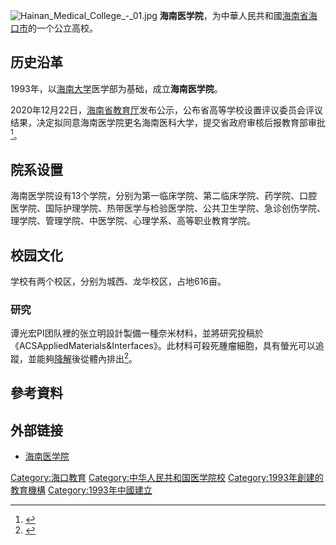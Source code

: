 {{Refimprove|time=2018-09-25T09:33:55+00:00}}
{{高校
| name = 海南医学院
| native_name = Hainan Medical University
| SealImage=
| SealInfo=
| motto = 
| rector = 
| director =
| 头衔  =
| 头衔者=
| 学术委员会副主任 = 
| 校庆日= 
| type = [[公立大学|公办普通高等学校]]
| established = 1947年
| location = {{CHN}}[[海南省|海南省]][[海口市|海口市]]
| 原校名  =
| students = 
| faculty= 
| 隶属 =[[海南省人民政府|海南省人民政府]]
| colors= 
| label_color = 
| 邮政编码 = 
| area = 
| website = http://www.hainmc.edu.cn
| logo     = 
<br />
| box_width = 
}}

[[File:Hainan_Medical_College_-_01.jpg|thumb]]
'''海南医学院'''，为中華人民共和國[[海南省|海南省]][[海口市|海口市]]的一个公立高校。

== 历史沿革 ==
1993年，以[[海南大学|海南大学]]医学部为基础，成立'''海南医学院'''。

2020年12月22日，[[海南省教育厅|海南省教育厅]]发布公示，公布省高等学校设置评议委员会评议结果，决定拟同意海南医学院更名海南医科大学，提交省政府审核后报教育部审批<ref name="报道0210A">{{cite web |author1=海南省教育厅 |title=关于2019年拟申报设置本科学校的公示 |url=http://edu.hainan.gov.cn/edu/0400/201910/acdea04309ca4933a170684af5317dab.shtml |website=海南省教育厅 |accessdate=2021-02-11 |location=海口 |language=zh-hans |archive-date=2020-08-09 |archive-url=https://web.archive.org/web/20200809170910/http://edu.hainan.gov.cn/edu/0400/201910/acdea04309ca4933a170684af5317dab.shtml |dead-url=no }}</ref>。

== 院系设置 ==
海南医学院设有13个学院，分别为第一临床学院、第二临床学院、药学院、口腔医学院、国际护理学院、热带医学与检验医学院、公共卫生学院、急诊创伤学院、理学院、管理学院、中医学院、心理学系、高等职业教育学院。

== 校园文化 ==
学校有两个校区，分别为城西、龙华校区，占地616亩。

=== 研究 ===
谭光宏PI团队裡的张立明設計製備一種奈米材料，並將研究投稿於《ACSAppliedMaterials&Interfaces》。此材料可殺死腫瘤細胞，具有螢光可以追蹤，並能夠[[降解|降解]]後從體內排出<ref>{{Cite web|url=http://www.hi.chinanews.com/hnnew/2018-09-07/471094.html|title=海南医学院谭光宏PI团队成功制备新型多功能纳米抗肿瘤药物|accessdate=2018-09-25|author=|date=2018-09-07|work=|publisher=|archive-date=2020-12-05|archive-url=https://web.archive.org/web/20201205222903/http://www.hi.chinanews.com/hnnew/2018-09-07/471094.html|dead-url=no}}</ref>。

== 參考資料 ==
{{Reflist}}

== 外部链接 ==
{{Commonscat|Hainan Medical College}}
*[http://www.hainmc.edu.cn 海南医学院] {{Wayback|url=http://www.hainmc.edu.cn/ |date=20090118191655 }}

{{海南高等院校}}
{{Hainan topics}}
{{coord|19.9844|110.3293|format=dms|type:edu_region:CN|display=title}}
[[Category:海口教育|Category:海口教育]]
[[Category:中华人民共和国医学院校|Category:中华人民共和国医学院校]]
[[Category:1993年創建的教育機構|Category:1993年創建的教育機構]]
[[Category:1993年中國建立|Category:1993年中國建立]]